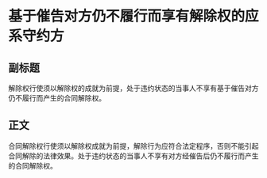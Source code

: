 # 基于催告对方仍不履行而享有解除权的应系守约方
## 副标题
解除权行使须以解除权的成就为前提，处于违约状态的当事人不享有基于催告对方仍不履行而产生的合同解除权。
## 正文
合同解除权行使须以解除权成就为前提，解除行为应符合法定程序，否则不能引起合同解除的法律效果。处于违约状态的当事人不享有对方经催告后仍不履行而产生的合同解除权。